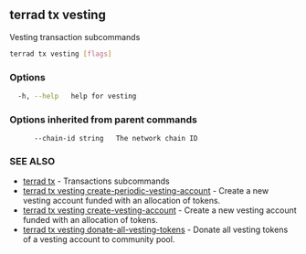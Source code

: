 ## terrad tx vesting

Vesting transaction subcommands

```sh Terrad
terrad tx vesting [flags]
```

### Options

```sh Terrad
  -h, --help   help for vesting
```

### Options inherited from parent commands

```
      --chain-id string   The network chain ID
```

### SEE ALSO

* [terrad tx](terrad_tx.md)	 - Transactions subcommands
* [terrad tx vesting create-periodic-vesting-account](terrad_tx_vesting_create-periodic-vesting-account.md)	 - Create a new vesting account funded with an allocation of tokens.
* [terrad tx vesting create-vesting-account](terrad_tx_vesting_create-vesting-account.md)	 - Create a new vesting account funded with an allocation of tokens.
* [terrad tx vesting donate-all-vesting-tokens](terrad_tx_vesting_donate-all-vesting-tokens.md)	 - Donate all vesting tokens of a vesting account to community pool.


